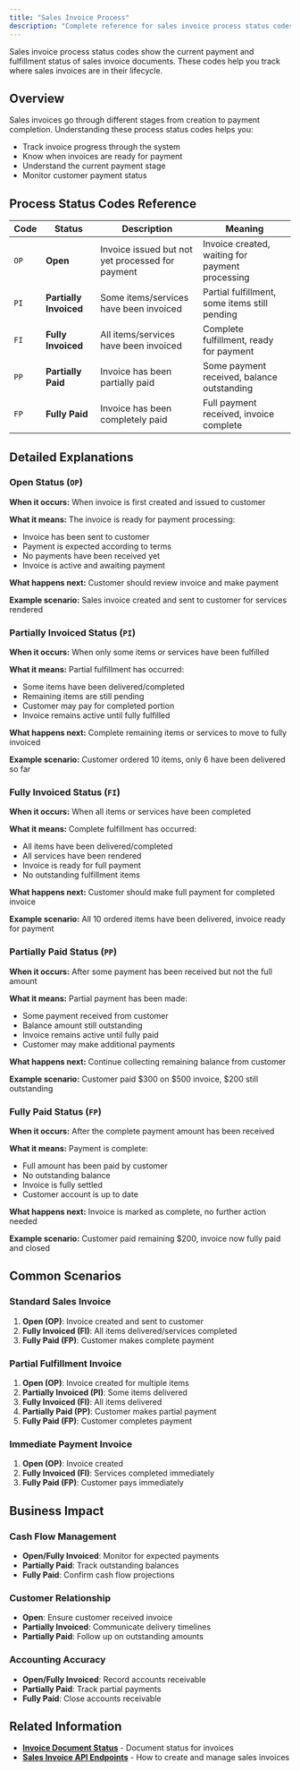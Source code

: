 ```yaml
---
title: "Sales Invoice Process"
description: "Complete reference for sales invoice process status codes in Accounting+ API"
---
```


Sales invoice process status codes show the current payment and fulfillment status of sales invoice documents. These codes help you track where sales invoices are in their lifecycle.

## Overview

Sales invoices go through different stages from creation to payment completion. Understanding these process status codes helps you:

- Track invoice progress through the system
- Know when invoices are ready for payment
- Understand the current payment stage
- Monitor customer payment status

## Process Status Codes Reference

| Code | Status | Description | Meaning |
|------|--------|-------------|---------|
| `OP` | **Open** | Invoice issued but not yet processed for payment | Invoice created, waiting for payment processing |
| `PI` | **Partially Invoiced** | Some items/services have been invoiced | Partial fulfillment, some items still pending |
| `FI` | **Fully Invoiced** | All items/services have been invoiced | Complete fulfillment, ready for payment |
| `PP` | **Partially Paid** | Invoice has been partially paid | Some payment received, balance outstanding |
| `FP` | **Fully Paid** | Invoice has been completely paid | Full payment received, invoice complete |

## Detailed Explanations

### Open Status (`OP`)

**When it occurs:** When invoice is first created and issued to customer

**What it means:** The invoice is ready for payment processing:
- Invoice has been sent to customer
- Payment is expected according to terms
- No payments have been received yet
- Invoice is active and awaiting payment

**What happens next:** Customer should review invoice and make payment

**Example scenario:** Sales invoice created and sent to customer for services rendered

### Partially Invoiced Status (`PI`)

**When it occurs:** When only some items or services have been fulfilled

**What it means:** Partial fulfillment has occurred:
- Some items have been delivered/completed
- Remaining items are still pending
- Customer may pay for completed portion
- Invoice remains active until fully fulfilled

**What happens next:** Complete remaining items or services to move to fully invoiced

**Example scenario:** Customer ordered 10 items, only 6 have been delivered so far

### Fully Invoiced Status (`FI`)

**When it occurs:** When all items or services have been completed

**What it means:** Complete fulfillment has occurred:
- All items have been delivered/completed
- All services have been rendered
- Invoice is ready for full payment
- No outstanding fulfillment items

**What happens next:** Customer should make full payment for completed invoice

**Example scenario:** All 10 ordered items have been delivered, invoice ready for payment

### Partially Paid Status (`PP`)

**When it occurs:** After some payment has been received but not the full amount

**What it means:** Partial payment has been made:
- Some payment received from customer
- Balance amount still outstanding
- Invoice remains active until fully paid
- Customer may make additional payments

**What happens next:** Continue collecting remaining balance from customer

**Example scenario:** Customer paid \$300 on \$500 invoice, $200 still outstanding

### Fully Paid Status (`FP`)

**When it occurs:** After the complete payment amount has been received

**What it means:** Payment is complete:
- Full amount has been paid by customer
- No outstanding balance
- Invoice is fully settled
- Customer account is up to date

**What happens next:** Invoice is marked as complete, no further action needed

**Example scenario:** Customer paid remaining $200, invoice now fully paid and closed

## Common Scenarios

### Standard Sales Invoice
1. **Open (OP)**: Invoice created and sent to customer
2. **Fully Invoiced (FI)**: All items delivered/services completed
3. **Fully Paid (FP)**: Customer makes complete payment

### Partial Fulfillment Invoice
1. **Open (OP)**: Invoice created for multiple items
2. **Partially Invoiced (PI)**: Some items delivered
3. **Fully Invoiced (FI)**: All items delivered
4. **Partially Paid (PP)**: Customer makes partial payment
5. **Fully Paid (FP)**: Customer completes payment

### Immediate Payment Invoice
1. **Open (OP)**: Invoice created
2. **Fully Invoiced (FI)**: Services completed immediately
3. **Fully Paid (FP)**: Customer pays immediately

## Business Impact

### Cash Flow Management
- **Open/Fully Invoiced**: Monitor for expected payments
- **Partially Paid**: Track outstanding balances
- **Fully Paid**: Confirm cash flow projections

### Customer Relationship
- **Open**: Ensure customer received invoice
- **Partially Invoiced**: Communicate delivery timelines
- **Partially Paid**: Follow up on outstanding amounts

### Accounting Accuracy
- **Open/Fully Invoiced**: Record accounts receivable
- **Partially Paid**: Track partial payments
- **Fully Paid**: Close accounts receivable

## Related Information

- **[Invoice Document Status](/status-codes/invoice-document)** - Document status for invoices
- **[Sales Invoice API Endpoints](/api-reference/endpoint/sales-invoice-create)** - How to create and manage sales invoices
